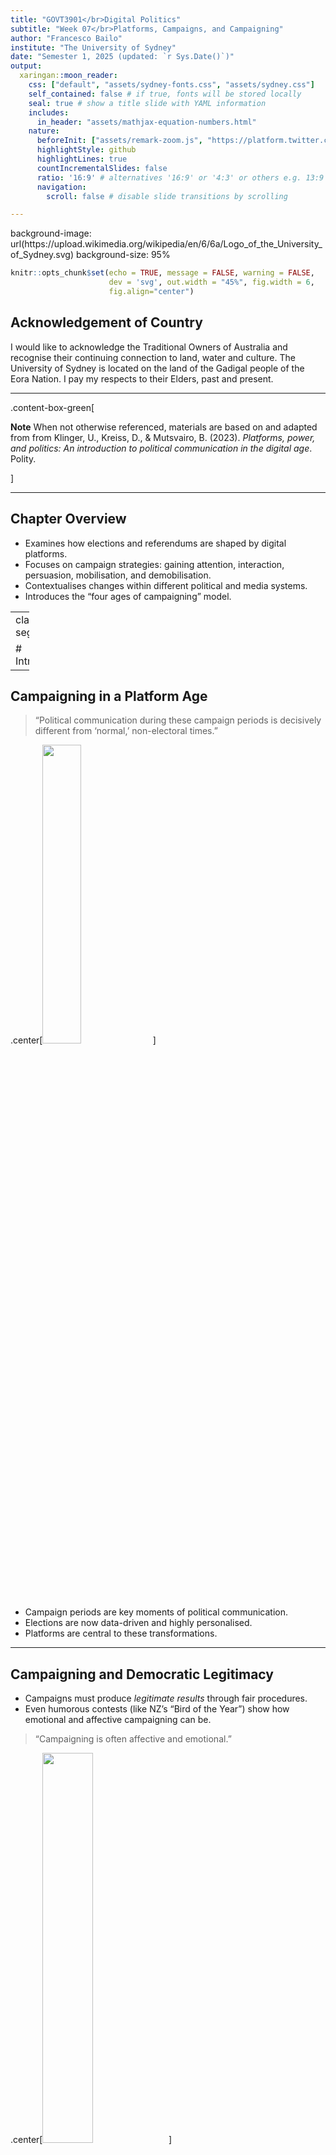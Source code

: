 ```yaml
---
title: "GOVT3901</br>Digital Politics"
subtitle: "Week 07</br>Platforms, Campaigns, and Campaigning"
author: "Francesco Bailo"
institute: "The University of Sydney"
date: "Semester 1, 2025 (updated: `r Sys.Date()`)"
output:
  xaringan::moon_reader:
    css: ["default", "assets/sydney-fonts.css", "assets/sydney.css"]
    self_contained: false # if true, fonts will be stored locally
    seal: true # show a title slide with YAML information
    includes:
      in_header: "assets/mathjax-equation-numbers.html"
    nature:
      beforeInit: ["assets/remark-zoom.js", "https://platform.twitter.com/widgets.js"]
      highlightStyle: github
      highlightLines: true
      countIncrementalSlides: false
      ratio: '16:9' # alternatives '16:9' or '4:3' or others e.g. 13:9
      navigation:
        scroll: false # disable slide transitions by scrolling

---
```


background-image: url(https://upload.wikimedia.org/wikipedia/en/6/6a/Logo_of_the_University_of_Sydney.svg)
background-size: 95%

```r

knitr::opts_chunk$set(echo = TRUE, message = FALSE, warning = FALSE, 
                      dev = 'svg', out.width = "45%", fig.width = 6,
                      fig.align="center")

```

## Acknowledgement of Country

I would like to acknowledge the Traditional Owners of Australia and  recognise their continuing connection to land, water and culture. The  University of Sydney is located on the land of the Gadigal people  of the Eora Nation. I pay my respects to their Elders, past and present.



---

.content-box-green[

**Note** When not otherwise referenced, materials are based on and adapted from from Klinger, U., Kreiss, D., & Mutsvairo, B. (2023). *Platforms, power, and politics: An introduction to political communication in the digital age*. Polity.

]

---

## Chapter Overview

- Examines how elections and referendums are shaped by digital platforms.
- Focuses on campaign strategies: gaining attention, interaction, persuasion, mobilisation, and demobilisation.
- Contextualises changes within different political and media systems.
- Introduces the “four ages of campaigning” model.

---
class: segue-red

# Introduction

---

## Campaigning in a Platform Age

> "Political communication during these campaign periods is decisively different from 'normal,' non-electoral times."

.center[<img src = 'https://www.sydney.edu.au/content/dam/corporate/images/news-and-opinion/paid-images/march2025/aap-one-time-use-only-subscription.jpg/jcr:content/renditions/cq5dam.web.2000.1333.2x.jpeg' width = '35%'>]

- Campaign periods are key moments of political communication.
- Elections are now data-driven and highly personalised.
- Platforms are central to these transformations.

---

## Campaigning and Democratic Legitimacy

- Campaigns must produce *legitimate results* through fair procedures.
- Even humorous contests (like NZ’s “Bird of the Year”) show how emotional and affective campaigning can be.

> “Campaigning is often affective and emotional.” 

.center[<img src = 'https://i.guim.co.uk/img/media/2b30adb27167bd0c4f47136affea737a1fdee2a5/0_310_5760_3456/master/5760.jpg?width=700&dpr=2&s=none&crop=none' width = '40%'>]

.footnote[New Zealand’s bird of the year competition (2019), won by the hoiho, or yellow-eyed penguin, has faced claims of Russian meddling. Photograph: Murdo Macleod/The Guardian]

---

## Threats to Electoral Integrity

.pull-left[

- **Delegitimising elections**
  - Political leaders and media actors may claim elections are "rigged" or unfair without evidence.
  - These narratives can erode public trust in electoral outcomes and weaken democratic norms.
  - *“Strategic claims that elections are not free and fair... democracy is in danger.”* 



]

.pull-right[

- **Expanding executive power**

  - Leaders in hybrid or authoritarian regimes often exploit legal mechanisms to centralise power.
  - Examples include Erdogan in Turkey and Orbán in Hungary.
  - These expansions may be legal, but they undermine checks and balances.

- **Harassing opposition**
  - Use of state resources, media manipulation, and legal persecution to silence or intimidate political opponents.
  - Can include disinformation campaigns or delegitimisation of dissenting voices.


]


---

### The role of belief and legitimacy:

> “The stability of a democratic regime rests, in large part, on the belief of its leaders and citizens that democracy is the best (or the least evil) political system.”

- **Elite commitment** is essential: political parties must be willing to lose elections and accept the results.

- **Citizen belief** in the electoral process and in future political competition is foundational.
- When adversaries become enemies and elections are framed as existential battles, democratic legitimacy weakens.


---
class: segue-red

# The Four Ages of Campaigning

---

## Ideal Types of Campaigning

> “Each era is shaped by its own predominant contexts and technologies.”

- The four ages are ideal types, not mutually exclusive.

- Campaigns often mix elements from multiple eras.

---

## 1. Party-Centred Campaigning

- Dominant in the 19th–mid 20th century.
- Strong party apparatuses coordinated campaign messages.
- Emphasis on identity and rewards (e.g., jobs for partisans).

.center[<img src = 'https://upload.wikimedia.org/wikipedia/commons/thumb/a/a4/Election_Day_1815_by_John_Lewis_Krimmel.jpg/960px-Election_Day_1815_by_John_Lewis_Krimmel.jpg' width = "50%">]

---

## 2. Mass Media-Centred Campaigning

- TV-driven era starting mid-20th century.
- Campaigns adapted to media logics: sound bites, visuals.
- Professionals planned messaging based on polling and ratings.

.center[<img src = 'https://api.time.com/wp-content/uploads/2012/09/01_00884497.jpg?quality=85&w=1366' width = '30%'>]

> “The longer process of how parties adapted to the logic of mass media is generally called ‘mediatization’.”

---

## Target-Group-Centred Campaigning

> "Broadcasting messages to the mass public increasingly sat alongside what scholars called 'narrowcasting' by the 1990s."

### Key Features

- **Era:** Emerged post-1970s, accelerated in the 1980s and 1990s with the rise of **cable and satellite television** and the early **Internet**.
- **Shift:** From general public messaging → to segmented, 

.content-box-purple[

Data-informed communication aimed at **specific demographic, ideological, or consumer groups**.

]

- Campaigns began using **direct mail, email newsletters, digital ads**, and early websites to reach selected voters.

---

### Narrowcasting Replaces Broadcasting

> “Political actors increasingly sought to tailor messages to predefined target groups.” 

.content-box-yellow[

.center[Narrowcasting = targeted appeals instead of one-size-fits-all messages.]

]

- Target groups defined by:
  - **Partisanship**
  - **Race, religion, or ethnicity**
  - **Consumer preferences**
  - **Geography**
  - **Affiliations and identities**

---

### Data and Technology-Driven Strategies

- Growth of **data infrastructures** for managing voter information.
- U.S. parties built vast databases to:
  - Identify relevant voter segments.
  - Optimise messaging for each group.
  - Allocate resources strategically.

---

### Fragmentation of Public Attention

- With more media outlets and Internet access, it became harder to capture mass attention.
- Campaigns had to work harder to identify where their audiences were and **how to reach them** effectively.

.center[<img src = '../img/fragmentation-attention.png' width = '35%'>]

---

### Strategic Implications

- Rise of **issue-specific appeals** and identity politics.
- Increased use of **marketing techniques** (e.g. segmentation, audience testing).
- Greater **efficiency**, but also potential for **echo chambers** and **selective exposure**.

---

## 4. Individual-Centred Campaigning

> “Extending this general trend... enabled parties and their candidates to send more personalized messages to voters by mining, compiling, and integrating data...”

### Key Features

- Emerged in the **post-2008** era, particularly visible in the **Obama and Trump campaigns**.
- Campaigns use **big data analytics** and **AI** to target voters at the **individual level**, based on:
  - Social media activity
  - Demographics
  - Purchase history
  - Political behaviour
  - Geographic and network data

---

### Microtargeting and Personalisation

> “Campaigns increasingly moved to scoring individual citizens’ probability of voting particular ways...”

- **Microtargeting**: crafting messages to individuals based on predicted political behaviours.
- Scores determine:
  - Likelihood to vote
  - Persuasiveness of an issue appeal
  - Type of content most likely to resonate
- Personalised ads are deployed across social media and search platforms (e.g. Facebook, Google, YouTube).

---

### A/B Testing and Real-Time Optimisation

> “Campaigns... create many, many different versions of digital advertising... to see what combination of elements perform the best.”

- Multiple versions of messages tested:
  - Images, fonts, colours
  - Phrasing of appeals
  - Call-to-action (e.g. donate, sign up)
- **Real-time feedback** (clicks, shares, conversions) used to continuously refine strategy.

---

### Data Teams at the Centre

- Tech departments are now **core campaign units**, not just IT support.
- Use of **machine learning** and **algorithmic modelling** to predict voter behaviour.
- Large-scale investments in data teams, especially in the U.S., U.K., and Australia.

---

### Citizen Marketing & Social Dissemination

> “Strategically look to disseminate messages through the cultivation of volunteers and supporters as forms of ‘citizen marketing’.”

- Supporters actively participate in campaigns by:
  - Sharing content
  - Creating memes and TikToks
  - Adopting campaign slogans and aesthetics
- **Peer-to-peer sharing** is more persuasive and trusted than campaign-originated messaging.

---

### Strategic Implications

- **Efficiency**: reach persuadable voters with tailored appeals.
- **Risks**:
  - **Echo chambers** and **filter bubbles**
  - **Manipulation** and lack of transparency
  - **Dark participation**: covert disinformation, trolling, harassment (see subversive campaigning)


---

.center[<img src = '../img/yarchi-2021.png'>]

### Study Overview
- Examines **three types of political polarisation** on Facebook and Twitter in Israel:
  - **Interactional**: tendency to engage only with ideologically similar actors
  - **Positional**: divergence in issue stances between left and right
  - **Affective**: emotional hostility between camps
  
---

### Methodology
- **Cross-platform, longitudinal analysis (2017–2019)**
- Analysed posts and comments from **four Israeli media outlets** across ideological lines
- Combined **computational methods and content analysis**:
  - Used NLP for stance/emotion detection
  - Network analysis for interaction patterns
  
---

### Key Findings
- **Interactional polarisation** strongest on **Twitter**, weaker on Facebook
- **Positional polarisation** high and **increasing over time**
- **Affective polarisation** was **stable but significant**, with **stronger negativity on Facebook**
- Left and right camps behave differently depending on the platform:
  - Right-wing users more **emotionally expressive**
  - Left-wing users more **issue-focused**

.content-box-yellow[

### Implications
- Platforms shape the nature of political discourse and polarisation
- Highlights need to consider **platform-specific dynamics** in political communication studies
- Suggests that digital public spheres are **not uniform**—structure and **affordances** matter

]





---
class: segue-red

# Campaigns, Platforms, and Outcomes

---


## Do Platforms Decide Elections?

> “Elections are not won or lost on social media.”

- Structural factors (e.g. economy, incumbency) matter more.

- Platforms amplify, coordinate, and fundraise—but they’re not magic bullets.

- Platforms do not brain-wash people, turning progressives into conservatives or gardening-loving old ladies into far-right activists.   

---

## Context is Crucial

- Campaign effects vary by country, platform, regulation, and party system.

- Example: Social media helps outsiders only when parties are fractured.

> “When institutional elites are aligned, outsiders rarely break through.”

---

## Campaigning Beyond the Ballot Box

- Not all elections are national or high-stakes.

- Most elections do not attract significant media (new and old) attention.

- Includes referendums, local and EU elections.

> “Most research... focuses on campaigning in national elections.”

This creates a significant bias in what we think we know about the media and elections. 

---
class: segue-red

# Political Advertising in the Platform Era

---


## Political Advertising: A Historical Tool

- Long tradition of paid political ads, especially in the U.S.
- Advertising moved from newspapers → radio → TV → digital.

.pull-left[

## Platform-Powered Political Advertising

- Digital ads allow fine-tuned targeting and retargeting.
- Platforms monetise political communication.

> “Campaigns use advertising to learn more about people.”

]

.pull-right[

## Data-Driven Ad Strategies

- Collect data through clicks and retargeting.
- A/B testing optimises image, font, layout, colour.
- Behavioural and perceptual effects are measured in real time.

]



---
class: segue-red

# Platform Campaign Strategies

---


## Attention and Interaction

> “Candidates treated websites primarily as one-way... This began to change during the early and mid-2000s.”

- **Interactivity** now central to campaign strategy.
- Platforms offer controlled environments for structured engagement.

## Mobilisation and Demobilisation

- Platforms mobilise volunteers, donations, votes.
- Also used to demobilise opponents via disinformation or discouragement.

---
class: segue-red

# Political Targeting and Regulation

---


## Data and Privacy Matter

- U.S. has weak privacy laws → extensive microtargeting.
- Germany prohibits storage of personal data (e.g. race, religion).

> “Restrictions... make micro-targeting or individual-level scoring impossible.”

.pull-left[

## Global Variation in Campaign Practice

- Legal frameworks shape how campaigns use platforms.
- Federal candidates have more resources for digital infrastructure.

]


.pull-right[

## Platform Incentives

- Facebook and Google dominate ad markets.
- Algorithms reward content that increases engagement—often emotional or extreme.

]


---
class: segue-red

# Comparative Campaigning and Research Gaps

---


## Local vs National Dynamics

- Social media less influential in local elections.
- Mass media still dominant in places with strong local press.

## Cross-National and Platform Research Gaps

- Most studies focus on U.S., Twitter, Facebook.
- Need more comparative and Global South research.

---
class: segue-red

# Summary and Implications

---


## Campaigning in the Platform Age

- Campaigns have become more personalised, emotional, and data-driven.
- Platforms offer low-cost access, interactivity, and targeting—but context matters.

--

## Key Takeaways

- Platforms shape, but don’t determine, election outcomes.
- Campaigning is now a hybrid of old and new techniques.
- Regulation and political context determine platform effects.

---
class: center, middle
# Attendance

## Get your phone out!


---
class: inverse, center, middle

# Any Quick Question?

---
class: center, middle

# See you next week!


